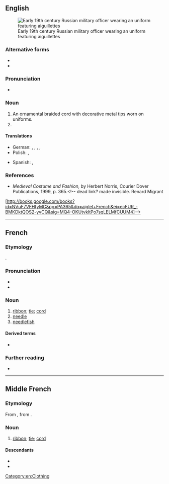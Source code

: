 ==English==
[[Image:Митуар_-_портрет_И._Г._Бибикова_в_мундире_гвардейского_адъютанта_(1825).jpg|thumb|right|Early 19th century Russian military officer wearing an uniform featuring aiguillettes]]

===Alternative forms===
* {{l|en|aglet}}
* {{l|en|aiglet}}

===Pronunciation===
* {{IPA|en|/ˌeɪɡwɪˈlɛt/}}

===Noun===
{{en-noun}}

# An ornamental braided cord with decorative metal tips worn on uniforms.
# {{alt form|en|aiglet||metal tip on a ribbon or cord that facilitated lacing two parts of a garment together}}

====Translations====
{{trans-top|ornamental braided cord}}
* German: {{t|de|Achselschnur|f}}, {{t|de|Fangschnur|f}}, {{t|de|Schulterschnur|f}}, {{t|de|Feldachselstück|n}}, {{t|de|Achselband|n}}
* Polish: {{t+|pl|akselbant|m}}, {{t|pl|sznur galowy|m}}
{{trans-mid}}
* Spanish: {{t+|es|cordón|m}}, {{t|es|cordón militar|m}}
{{trans-bottom}}

===References===
* ''Medieval Costume and Fashion,'' by Herbert Norris, Courier Dover Publications, 1999, p. 365.<!-- dead link? made invisible. Renard Migrant
[http://books.google.com/books?id=NVuF7VFHtyMC&pg=PA365&dq=aiglet+French&ei=ecFUR_-BMKDktQOS2-yvCQ&sig=MQ4-OKUtvkltPo7sqLELMfCUUM4]-->

[[Category:en:Clothing]]

----

==French==

===Etymology===
{{suffix|fr|aiguille|ette}}.

===Pronunciation===
* {{fr-IPA|aigüillete}}
* {{audio|fr|LL-Q150 (fra)-Kiminou1-aiguillette.wav|Audio}}

===Noun===
{{fr-noun|f}}

# [[ribbon]]; [[tie]]; [[cord]]
# [[needle]]
# [[needlefish]]

====Derived terms====
* {{l|fr|aiguillette baronne}}

===Further reading===
* {{R:TLFi}}

----

==Middle French==

===Etymology===
From {{inh|frm|fro|-}}, from {{suffix|frm|aiguille|ette}}.

===Noun===
{{frm-noun|f}}

# [[ribbon]]; [[tie]]; [[cord]]

====Descendants====
* {{desc|fr|aiguillette}}
* {{desc|en|aiglet}}